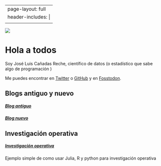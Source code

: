 
---
page-layout: full
header-includes: |
  <link href="index-styles.css" rel="stylesheet">
---

::: {.grid}

::: {.g-col-12 .g-col-md-6 id='bio-pic'}
![](profile2.jpg)
:::

::: {.g-col-12 .g-col-md-6 id='about-me-text'}
# Hola a todos

Soy José Luis Cañadas Reche, científico de datos (o estadístico que sabe algo de programación )


Me puedes encontrar en 
[Twitter](https://twitter.com/joscani) o
[GitHub](https://github.com/joscani) y en 
[Fosstodon](https://fosstodon.org/@joscani). 

:::


::: {.g-col-12 .g-col-md-5 .g-start-md-2}
# Blogs antiguo y nuevo 

##### [Blog antiguo](https://muestrear-no-es-pecado.netlify.app/)
##### [Blog nuevo](blog.html)

:::

::: {.g-col-12 .g-col-md-5 .g-start-md-2}

# Investigación operativa


##### [Investigación operativa ](2022/06/21/io-parte-1/)
Ejemplo simple de como usar Julia, R y python para investigación operativa




:::

:::
